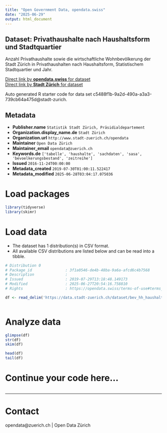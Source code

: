 ```yaml
---
title: "Open Government Data, opendata.swiss"
date: "2025-06-29"
output: html_document
---
```


## Dataset: Privathaushalte nach Haushaltsform und Stadtquartier


Anzahl Privathaushalte sowie die wirtschaftliche Wohnbevölkerung der Stadt Zürich in Privathaushalten nach Haushaltsform, Statistischem Stadtquartier und Jahr.


[Direct link by **opendata.swiss** for dataset](https://opendata.swiss/de/dataset/privathaushalte-nach-haushaltsform-und-stadtquartier-seit-20131)<br>
[Direct link by **Stadt Zürich** for dataset](https://data.stadt-zuerich.ch/dataset/bev_hh_haushaltsform_quartier_seit2013_od3805)

Auto generated R starter code for data set c5488f1b-9a2d-490a-a3a3-739cb64a475d@stadt-zurich.

## Metadata

- **Publisher.name** `Statistik Stadt Zürich, Präsidialdepartement`
- **Organization.display_name.de** `Stadt Zürich`
- **Organization.url** `http://www.stadt-zuerich.ch/opendata`
- **Maintainer** `Open Data Zürich`
- **Maintainer_email** `opendata@zuerich.ch`
- **Keywords.de** `['tabelle', 'haushalte', 'sachdaten', 'sasa', 'bevoelkerungsbestand', 'zeitreihe']`
- **Issued** `2016-11-24T00:00:00`
- **Metadata_created** `2019-07-30T01:00:11.522417`
- **Metadata_modified** `2025-06-28T03:04:17.075036`


# Load packages

```r

library(tidyverse)
library(skimr)

```

# Load data

-   The dataset has 1 distribution(s) in CSV format.
-   All available CSV distributions are listed below and can be read into a tibble.

```r

# Distribution 0
# Package_id               : 3f1a0546-de4b-48ba-9a6a-afcd6c4b7568
# Description              : 
# Issued                   : 2019-07-29T13:18:48.149173
# Modified                 : 2025-06-27T20:54:16.758810
# Rights                   : https://opendata.swiss/terms-of-use#terms_open

df <- read_delim('https://data.stadt-zuerich.ch/dataset/bev_hh_haushaltsform_quartier_seit2013_od3805/download/BEV380OD3805.csv')



```

# Analyze data

```r

glimpse(df)
str(df)
skim(df)

head(df)
tail(df)

```

# Continue your code here...

```r

```

------------------------------------------------------------------------

# Contact

opendata@zuerich.ch | Open Data Zürich
